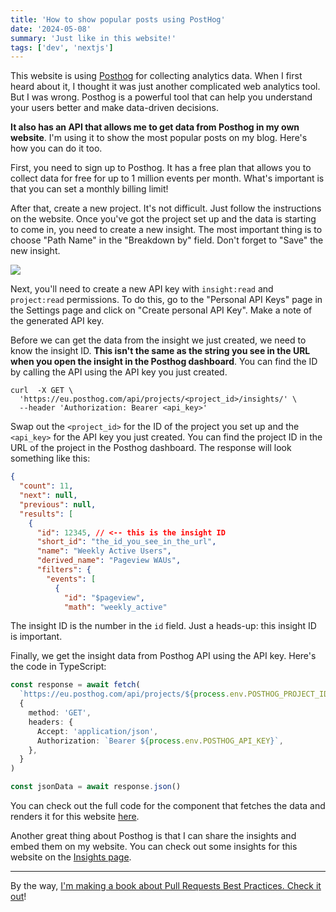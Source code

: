 ```yaml
---
title: 'How to show popular posts using PostHog'
date: '2024-05-08'
summary: 'Just like in this website!'
tags: ['dev', 'nextjs']
---
```


This website is using [Posthog](https://eu.posthog.com) for collecting analytics data. When I first heard about it, I thought it was just another complicated web analytics tool. But I was wrong. Posthog is a powerful tool that can help you understand your users better and make data-driven decisions.

**It also has an API that allows me to get data from Posthog in my own website**. I'm using it to show the most popular posts on my blog. Here's how you can do it too.

First, you need to sign up to Posthog. It has a free plan that allows you to collect data for free for up to 1 million events per month. What's important is that you can set a monthly billing limit!

After that, create a new project. It's not difficult. Just follow the instructions on the website. Once you've got the project set up and the data is starting to come in, you need to create a new insight. The most important thing is to choose "Path Name" in the "Breakdown by" field. Don't forget to "Save" the new insight.

![](/static/images/articles/posthog-insight-break-paths.png.webp)

Next, you'll need to create a new API key with `insight:read` and `project:read` permissions. To do this, go to the "Personal API Keys" page in the Settings page and click on "Create personal API Key". Make a note of the generated API key.

Before we can get the data from the insight we just created, we need to know the insight ID. **This isn't the same as the string you see in the URL when you open the insight in the Posthog dashboard**. You can find the ID by calling the API using the API key you just created.

```shell
curl  -X GET \
  'https://eu.posthog.com/api/projects/<project_id>/insights/' \
  --header 'Authorization: Bearer <api_key>'
```

Swap out the `<project_id>` for the ID of the project you set up and the `<api_key>` for the API key you just created. You can find the project ID in the URL of the project in the Posthog dashboard. The response will look something like this:

```json
{
  "count": 11,
  "next": null,
  "previous": null,
  "results": [
    {
      "id": 12345, // <-- this is the insight ID
      "short_id": "the_id_you_see_in_the_url",
      "name": "Weekly Active Users",
      "derived_name": "Pageview WAUs",
      "filters": {
        "events": [
          {
            "id": "$pageview",
            "math": "weekly_active"
```

The insight ID is the number in the `id` field. Just a heads-up: this insight ID is important.

Finally, we get the insight data from Posthog API using the API key. Here's the code in TypeScript:

```typescript
const response = await fetch(
  `https://eu.posthog.com/api/projects/${process.env.POSTHOG_PROJECT_ID}/insights/${process.env.POSTHOG_INSIGHT_ID}`,
  {
    method: 'GET',
    headers: {
      Accept: 'application/json',
      Authorization: `Bearer ${process.env.POSTHOG_API_KEY}`,
    },
  }
)

const jsonData = await response.json()
```

You can check out the full code for the component that fetches the data and renders it for this website [here](<https://github.com/nicnocquee/nico.fyi/blob/main/app/(blog)/components/popular.tsx>).

Another great thing about Posthog is that I can share the insights and embed them on my website. You can check out some insights for this website on the [Insights page](/insights).

---

By the way, [I'm making a book about Pull Requests Best Practices. Check it out](https://pr.nico.fyi)!
